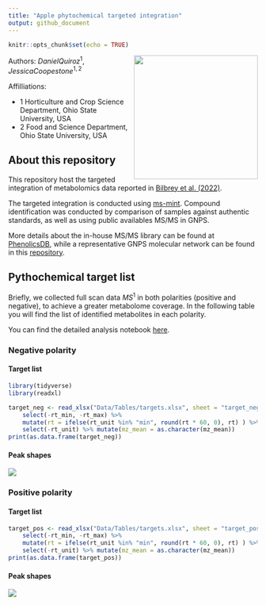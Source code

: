 ```yaml
---
title: "Apple phytochemical targeted integration"
output: github_document
---
```


```r
knitr::opts_chunk$set(echo = TRUE)
```

<img src="Figures/Apple Phytochemicals.png" align="right" height="250" style="float:right; height:250px;"/>

Authors: $Daniel Quiroz^1$, $Jessica Coopestone^{1, 2}$

Affilliations: 

* $1$ Horticulture and Crop Science Department,  Ohio State University, USA
* $2$ Food and Science Department, Ohio State University, USA


## About this repository

This repository host the targeted integration of metabolomics data reported
in [Bilbrey et al. (2022)](https://nph.onlinelibrary.wiley.com/doi/full/10.1111/nph.17693).

The targeted integration is conducted using [ms-mint](https://github.com/LewisResearchGroup/ms-mint).
Compound identification was conducted by comparison of samples against authentic standards, as well
as using public availables MS/MS in GNPS.

More details about the in-house MS/MS library can be found at [PhenolicsDB](https://github.com/CooperstoneLab/PhenolicsDB),
while a representative GNPS molecular network can be found in this
[repository](https://cytoscape.gnps2.org/process?task=1b4d04e4234d47f38ad8681da8307b91).

## Pythochemical target list 

Briefly, we collected full scan data $MS^1$ in both polarities (positive and negative), to achieve a greater
metabolome coverage. In the following table you will find the list of identified metabolites in each polarity.

You can find the detailed analysis notebook [here](https://github.com/CooperstoneLab/apple_phytochemicals/blob/main/1_QC_targeted_integration.ipynb).

### Negative polarity

#### Target list

```r
library(tidyverse)
library(readxl)

target_neg <- read_xlsx("Data/Tables/targets.xlsx", sheet = "target_neg") %>% 
    select(-rt_min, -rt_max) %>%
    mutate(rt = ifelse(rt_unit %in% "min", round(rt * 60, 0), rt) ) %>% 
    select(-rt_unit) %>% mutate(mz_mean = as.character(mz_mean))
print(as.data.frame(target_neg))
```

#### Peak shapes

<img src="Figures/peaks_QC_neg.png" align="center"/>

### Positive polarity

#### Target list

```r
target_pos <- read_xlsx("Data/Tables/targets.xlsx", sheet = "target_pos") %>% 
    select(-rt_min, -rt_max) %>%
    mutate(rt = ifelse(rt_unit %in% "min", round(rt * 60, 0), rt) ) %>% 
    select(-rt_unit) %>% mutate(mz_mean = as.character(mz_mean))
print(as.data.frame(target_pos))
```

#### Peak shapes

<img src="Figures/peaks_QC_pos.png" align="center"/>